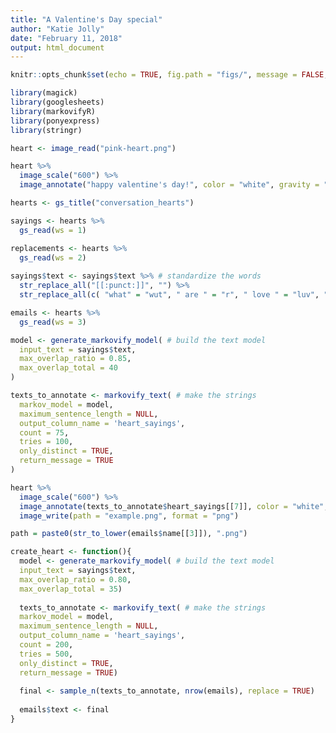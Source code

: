 ```yaml
---
title: "A Valentine's Day special"
author: "Katie Jolly"
date: "February 11, 2018"
output: html_document
---
```


```r
knitr::opts_chunk$set(echo = TRUE, fig.path = "figs/", message = FALSE, warning = FALSE)
```

```r
library(magick)
library(googlesheets)
library(markovifyR)
library(ponyexpress)
library(stringr)
```

```r
heart <- image_read("pink-heart.png")

heart %>%
  image_scale("600") %>%
  image_annotate("happy valentine's day!", color = "white", gravity = "center", size = 50) 
```

```r
hearts <- gs_title("conversation_hearts")

sayings <- hearts %>%
  gs_read(ws = 1) 

replacements <- hearts %>%
  gs_read(ws = 2)
  
sayings$text <- sayings$text %>% # standardize the words
  str_replace_all("[[:punct:]]", "") %>%
  str_replace_all(c( "what" = "wut", " are " = "r", " love " = "luv", " for " = "4", "too " = "2", " to " = "2", "your" = "ur", "you're" = "ur", "thanks" = "thx", "night" = "nite", " you are " = "ur", " you " = "u"))

emails <- hearts %>%
  gs_read(ws = 3)
```

```r
model <- generate_markovify_model( # build the text model
  input_text = sayings$text,
  max_overlap_ratio = 0.85,
  max_overlap_total = 40
)
```

```r
texts_to_annotate <- markovify_text( # make the strings
  markov_model = model,
  maximum_sentence_length = NULL,
  output_column_name = 'heart_sayings',
  count = 75,
  tries = 100,
  only_distinct = TRUE,
  return_message = TRUE
)
```

```r
heart %>%
  image_scale("600") %>%
  image_annotate(texts_to_annotate$heart_sayings[[7]], color = "white", gravity = "center", size = 40) %>%
  image_write(path = "example.png", format = "png")
```

```r
path = paste0(str_to_lower(emails$name[[3]]), ".png")
```

```r
create_heart <- function(){
  model <- generate_markovify_model( # build the text model
  input_text = sayings$text,
  max_overlap_ratio = 0.80,
  max_overlap_total = 35)
  
  texts_to_annotate <- markovify_text( # make the strings
  markov_model = model,
  maximum_sentence_length = NULL,
  output_column_name = 'heart_sayings',
  count = 200,
  tries = 500,
  only_distinct = TRUE,
  return_message = TRUE)
  
  final <- sample_n(texts_to_annotate, nrow(emails), replace = TRUE)
  
  emails$text <- final
}
```
